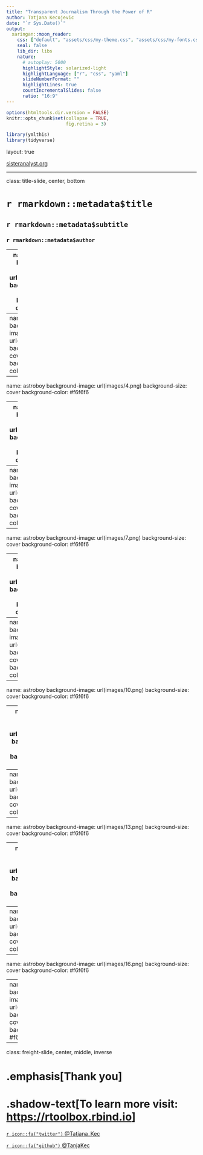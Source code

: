 ```yaml
---
title: "Transparent Journalism Through the Power of R"
author: Tatjana Kecojevic
date: "`r Sys.Date()`"
output:
  xaringan::moon_reader:
    css: ["default", "assets/css/my-theme.css", "assets/css/my-fonts.css", "columns.css"]
    seal: false 
    lib_dir: libs
    nature:
      # autoplay: 5000
      highlightStyle: solarized-light
      highlightLanguage: ["r", "css", "yaml"]
      slideNumberFormat: "" 
      highlightLines: true
      countIncrementalSlides: false
      ratio: "16:9"
---
```


```r
options(htmltools.dir.version = FALSE)
knitr::opts_chunk$set(collapse = TRUE,
                      fig.retina = 3)

library(ymlthis)
library(tidyverse)
```

layout: true

<a class="footer-link" href="https://sisteranalyst.org">sisteranalyst.org</a>

---

class: title-slide, center, bottom

# `r rmarkdown::metadata$title`

## `r rmarkdown::metadata$subtitle`

### `r rmarkdown::metadata$author`

---
name: astroboy
background-image: url(images/2.png)
background-size: cover
background-color: #f6f6f6

---
name: astroboy
background-image: url(images/3.png)
background-size: cover
background-color: #f6f6f6

---
name: astroboy
background-image: url(images/4.png)
background-size: cover
background-color: #f6f6f6

---
name: astroboy
background-image: url(images/5.png)
background-size: cover
background-color: #f6f6f6

---
name: astroboy
background-image: url(images/6.png)
background-size: cover
background-color: #f6f6f6

---
name: astroboy
background-image: url(images/7.png)
background-size: cover
background-color: #f6f6f6

---
name: astroboy
background-image: url(images/8.png)
background-size: cover
background-color: #f6f6f6

---
name: astroboy
background-image: url(images/9.png)
background-size: cover
background-color: #f6f6f6

---
name: astroboy
background-image: url(images/10.png)
background-size: cover
background-color: #f6f6f6

---
name: astroboy
background-image: url(images/11.png)
background-size: cover
background-color: #f6f6f6

---
name: astroboy
background-image: url(images/12.png)
background-size: cover
background-color: #f6f6f6

---
name: astroboy
background-image: url(images/13.png)
background-size: cover
background-color: #f6f6f6

---
name: astroboy
background-image: url(images/14.png)
background-size: cover
background-color: #f6f6f6

---
name: astroboy
background-image: url(images/15.png)
background-size: cover
background-color: #f6f6f6

---
name: astroboy
background-image: url(images/16.png)
background-size: cover
background-color: #f6f6f6

---
name: astroboy
background-image: url(images/17.png)
background-size: cover
background-color: #f6f6f6


---
class: freight-slide, center, middle, inverse

# .emphasis[Thank you]

# .shadow-text[To learn more visit: <https://rtoolbox.rbind.io>]

[`r icon::fa("twitter")` @Tatjana_Kec](https://twitter.com/Tatjana_Kec)

[`r icon::fa("github")` @TanjaKec](https://github.com/TanjaKec)